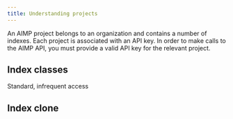 ```yaml
---
title: Understanding projects
---
```


An AIMP project belongs to an organization and contains a number of indexes.
Each project is associated with an API key.
In order to make calls to the AIMP API, you must provide a valid API key for the relevant project.

## Index classes

Standard, infrequent access

## Index clone
